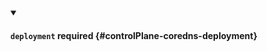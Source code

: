 


<details className="config-field" data-expandable="true" open>
<summary>

#### `deployment` <span className="config-field-required" data-required="false">required</span> <span className="config-field-type"></span> <span className="config-field-default"></span> <span className="config-field-enum"></span> {#controlPlane-coredns-deployment}



</summary>

<PartialDeploymentreference />


</details>
